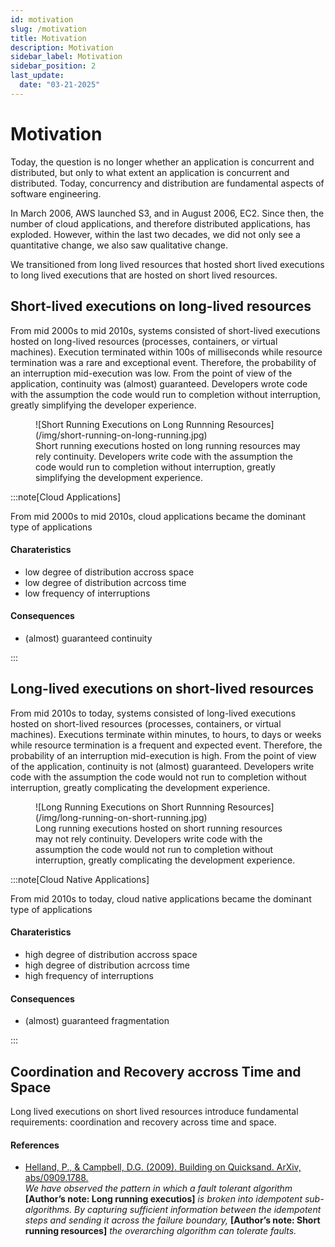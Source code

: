 ```yaml
---
id: motivation
slug: /motivation
title: Motivation
description: Motivation
sidebar_label: Motivation
sidebar_position: 2
last_update:
  date: "03-21-2025"
---
```


# Motivation

Today, the question is no longer whether an application is concurrent and distributed, but only to what extent an application is concurrent and distributed. Today, concurrency and distribution are fundamental aspects of software engineering.

In March 2006, AWS launched S3, and in August 2006, EC2. Since then, the number of cloud applications, and therefore distributed applications, has exploded. However, within the last two decades, we did not only see a quantitative change, we also saw qualitative change.

We transitioned from long lived resources that hosted short lived executions to long lived executions that are hosted on short lived resources.

## Short-lived executions on long-lived resources

From mid 2000s to mid 2010s, systems consisted of short-lived executions hosted on long-lived resources (processes, containers, or virtual machines). Execution terminated within 100s of milliseconds while resource termination was a rare and exceptional event. Therefore, the probability of an interruption mid-execution was low. From the point of view of the application, continuity was (almost) guaranteed. Developers wrote code with the assumption the code would run to completion without interruption, greatly simplifying the developer experience.

<figure>
  ![Short Running Executions on Long Runnning
  Resources](/img/short-running-on-long-running.jpg)
  <figcaption>
    Short running executions hosted on long running resources may rely
    continuity. Developers write code with the assumption the code would run to
    completion without interruption, greatly simplifying the development
    experience.
  </figcaption>
</figure>

:::note[Cloud Applications]

From mid 2000s to mid 2010s, cloud applications became the dominant type of applications

#### Charateristics

- low degree of distribution accross space
- low degree of distribution acrcoss time
- low frequency of interruptions

#### Consequences

- (almost) guaranteed continuity

:::

## Long-lived executions on short-lived resources

From mid 2010s to today, systems consisted of long-lived executions hosted on short-lived resources (processes, containers, or virtual machines). Executions terminate within minutes, to hours, to days or weeks while resource termination is a frequent and expected event. Therefore, the probability of an interruption mid-execution is high. From the point of view of the application, continuity is not (almost) guaranteed. Developers write code with the assumption the code would not run to completion without interruption, greatly complicating the development experience.

<figure>
  ![Long Running Executions on Short Runnning
  Resources](/img/long-running-on-short-running.jpg)
  <figcaption>
    Long running executions hosted on short running resources may not rely
    continuity. Developers write code with the assumption the code would not run
    to completion without interruption, greatly complicating the development
    experience.
  </figcaption>
</figure>

:::note[Cloud Native Applications]

From mid 2010s to today, cloud native applications became the dominant type of applications

#### Charateristics

- high degree of distribution accross space
- high degree of distribution acrcoss time
- high frequency of interruptions

#### Consequences

- (almost) guaranteed fragmentation

:::

## Coordination and Recovery accross Time and Space

Long lived executions on short lived resources introduce fundamental requirements: coordination and recovery across time and space.

#### References

- [Helland, P., & Campbell, D.G. (2009). Building on Quicksand. ArXiv, abs/0909.1788.](https://arxiv.org/pdf/0909.1788) <br/>
  _We have observed the pattern in which a fault tolerant algorithm_ **[Author’s note: Long running executios]** _is broken into idempotent sub-algorithms. By capturing sufficient information between the idempotent steps and sending it across the failure boundary,_ **[Author’s note: Short running resources]** _the overarching algorithm can tolerate faults._
